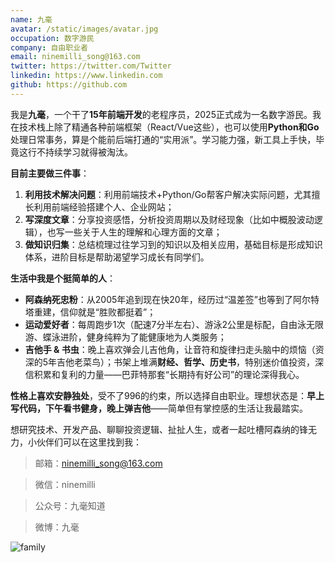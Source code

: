 ```yaml
---
name: 九毫
avatar: /static/images/avatar.jpg
occupation: 数字游民
company: 自由职业者
email: ninemilli_song@163.com
twitter: https://twitter.com/Twitter
linkedin: https://www.linkedin.com
github: https://github.com
---
```


我是**九毫**，一个干了**15年前端开发**的老程序员，2025正式成为一名数字游民。我在技术栈上除了精通各种前端框架（React/Vue这些），也可以使用**Python和Go**处理日常事务，算是个能前后端打通的“实用派”。学习能力强，新工具上手快，毕竟这行不持续学习就得被淘汰。

**目前主要做三件事**：  
1. **利用技术解决问题**：利用前端技术+Python/Go帮客户解决实际问题，尤其擅长利用前端经验搭建个人、企业网站；  
2. **写深度文章**：分享投资感悟，分析投资周期以及财经现象（比如中概股波动逻辑），也写一些关于人生的理解和心理方面的文章；
3. **做知识归集**：总结梳理过往学习到的知识以及相关应用，基础目标是形成知识体系，进阶目标是帮助渴望学习成长有同学们。

**生活中我是个挺简单的人**：  
- **阿森纳死忠粉**：从2005年追到现在快20年，经历过“温差签”也等到了阿尔特塔重建，信仰就是“胜败都挺着”；  
- **运动爱好者**：每周跑步1次（配速7分半左右）、游泳2公里是标配，自由泳无限游、蝶泳进阶，健身纯粹为了能健康地为人类服务；  
- **吉他手 & 书虫**：晚上喜欢弹会儿吉他角，让音符和旋律扫走头脑中的烦恼（资深的5年吉他老菜鸟）；书架上堆满**财经、哲学、历史书**，特别迷价值投资，深信积累和复利的力量——巴菲特那套“长期持有好公司”的理论深得我心。

**性格上喜欢安静独处**，受不了996的约束，所以选择自由职业。理想状态是：**早上写代码，下午看书健身，晚上弹吉他**——简单但有掌控感的生活让我最踏实。  


想研究技术、开发产品、聊聊投资逻辑、扯扯人生，或者一起吐槽阿森纳的锋无力，小伙伴们可以在这里找到我：

> 邮箱：ninemilli_song@163.com

> 微信：ninemilli

> 公众号：九毫知道

> 微博：九毫

<img alt="family" src="/static/images/canada/mountains.jpg" className="mx-auto w-2/3 rounded-lg" />
